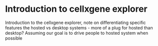 # Introduction to cellxgene explorer

Introduction to the cellxgene explorer, note on differentiating specific features the hosted vs desktop systems - more of a plug for hosted than desktop? Assuming our goal is to drive people to hosted system when possible
